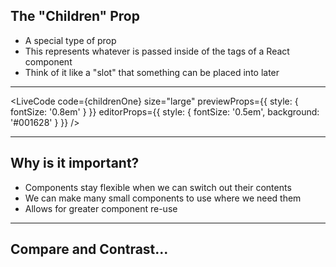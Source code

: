 
## The "Children" Prop

- A special type of prop
- This represents whatever is passed inside of the tags of a React component
- Think of it like a "slot" that something can be placed into later

---


<LiveCode
	code={childrenOne}
	size="large"
	previewProps={{ style: { fontSize: '0.8em' } }}
	editorProps={{ style: { fontSize: '0.5em', background: '#001628' } }}
/>

---

## Why is it important?

- Components stay flexible when we can switch out their contents
- We can make many small components to use where we need them
- Allows for greater component re-use

---

## Compare and Contrast...
